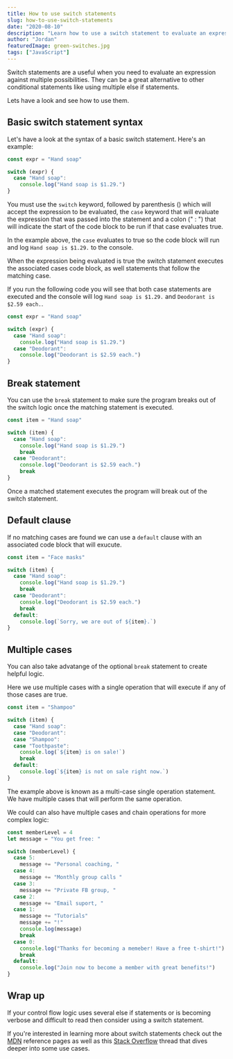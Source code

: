 ```yaml
---
title: How to use switch statements
slug: how-to-use-switch-statements
date: "2020-08-10"
description: "Learn how to use a switch statement to evaluate an expression against multiple possibilities"
author: "Jordan"
featuredImage: green-switches.jpg
tags: ["JavaScript"]
---
```


Switch statements are a useful when you need to evaluate an expression against multiple possibilities. They can be a great alternative to other conditional statements like using multiple else if statements.

Lets have a look and see how to use them.

## Basic switch statement syntax

Let's have a look at the syntax of a basic switch statement. Here's an example:

```javascript
const expr = "Hand soap"

switch (expr) {
  case "Hand soap":
    console.log("Hand soap is $1.29.")
}
```

You must use the `switch` keyword, followed by parenthesis () which will accept the expression to be evaluated, the `case` keyword that will evaluate the expression that was passed into the statement and a colon (" : ") that will indicate the start of the code block to be run if that case evaluates true.

In the example above, the `case` evaluates to true so the code block will run and log `Hand soap is $1.29.` to the console.

When the expression being evaluated is true the switch statement executes the associated cases code block, as well statements that follow the matching case.

If you run the following code you will see that both case statements are executed and the console will log `Hand soap is $1.29.` and `Deodorant is $2.59 each.`.

```javascript
const expr = "Hand soap"

switch (expr) {
  case "Hand soap":
    console.log("Hand soap is $1.29.")
  case "Deodorant":
    console.log("Deodorant is $2.59 each.")
}
```

## Break statement

You can use the `break` statement to make sure the program breaks out of the switch logic once the matching statement is executed.

```javascript
const item = "Hand soap"

switch (item) {
  case "Hand soap":
    console.log("Hand soap is $1.29.")
    break
  case "Deodorant":
    console.log("Deodorant is $2.59 each.")
    break
}
```

Once a matched statement executes the program will break out of the switch statement.

## Default clause

If no matching cases are found we can use a `default` clause with an associated code block that will exucute.

```javascript
const item = "Face masks"

switch (item) {
  case "Hand soap":
    console.log("Hand soap is $1.29.")
    break
  case "Deodorant":
    console.log("Deodorant is $2.59 each.")
    break
  default:
    console.log(`Sorry, we are out of ${item}.`)
}
```

## Multiple cases

You can also take advatange of the optional `break` statement to create helpful logic.

Here we use multiple cases with a single operation that will execute if any of those cases are true.

```javascript
const item = "Shampoo"

switch (item) {
  case "Hand soap":
  case "Deodorant":
  case "Shampoo":
  case "Toothpaste":
    console.log(`${item} is on sale!`)
    break
  default:
    console.log(`${item} is not on sale right now.`)
}
```

The example above is known as a multi-case single operation statement. We have multiple cases that will perform the same operation.

We could can also have multiple cases and chain operations for more complex logic:

```javascript
const memberLevel = 4
let message = "You get free: "

switch (memberLevel) {
  case 5:
    message += "Personal coaching, "
  case 4:
    message += "Monthly group calls "
  case 3:
    message += "Private FB group, "
  case 2:
    message += "Email suport, "
  case 1:
    message += "Tutorials"
    message += "!"
    console.log(message)
    break
  case 0:
    console.log("Thanks for becoming a memeber! Have a free t-shirt!")
    break
  default:
    console.log("Join now to become a member with great benefits!")
}
```

## Wrap up

If your control flow logic uses several else if statements or is becoming verbose and difficult to read then consider using a switch statement.

If you're interested in learning more about switch statements check out the [MDN](https://developer.mozilla.org/en-US/docs/Web/JavaScript/Reference/Statements/switch) reference pages as well as this [Stack Overflow](https://stackoverflow.com/questions/13207927/switch-statement-multiple-cases-in-javascript) thread that dives deeper into some use cases.
